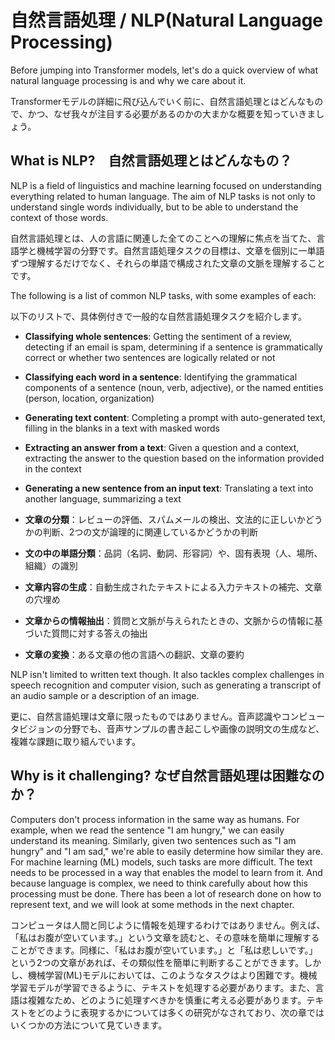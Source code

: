 # 自然言語処理 / NLP(Natural Language Processing)

<CourseFloatingBanner
    chapter={1}
    classNames="absolute z-10 right-0 top-0"
/>

Before jumping into Transformer models, let's do a quick overview of what natural language processing is and why we care about it.

Transformerモデルの詳細に飛び込んでいく前に、自然言語処理とはどんなもので、かつ、なぜ我々が注目する必要があるのかの大まかな概要を知っていきましょう。

## What is NLP?　自然言語処理とはどんなもの？

NLP is a field of linguistics and machine learning focused on understanding everything related to human language. The aim of NLP tasks is not only to understand single words individually, but to be able to understand the context of those words.

自然言語処理とは、人の言語に関連した全てのことへの理解に焦点を当てた、言語学と機械学習の分野です。自然言語処理タスクの目標は、文章を個別に一単語ずつ理解するだけでなく、それらの単語で構成された文章の文脈を理解することです。

The following is a list of common NLP tasks, with some examples of each:

以下のリストで、具体例付きで一般的な自然言語処理タスクを紹介します。

- **Classifying whole sentences**: Getting the sentiment of a review, detecting if an email is spam, determining if a sentence is grammatically correct or whether two sentences are logically related or not
- **Classifying each word in a sentence**: Identifying the grammatical components of a sentence (noun, verb, adjective), or the named entities (person, location, organization)
- **Generating text content**: Completing a prompt with auto-generated text, filling in the blanks in a text with masked words
- **Extracting an answer from a text**: Given a question and a context, extracting the answer to the question based on the information provided in the context
- **Generating a new sentence from an input text**: Translating a text into another language, summarizing a text

- **文章の分類**：レビューの評価、スパムメールの検出、文法的に正しいかどうかの判断、2つの文が論理的に関連しているかどうかの判断
- **文の中の単語分類**：品詞（名詞、動詞、形容詞）や、固有表現（人、場所、組織）の識別
- **文章内容の生成**：自動生成されたテキストによる入力テキストの補完、文章の穴埋め
- **文章からの情報抽出**：質問と文脈が与えられたときの、文脈からの情報に基づいた質問に対する答えの抽出
- **文章の変換**：ある文章の他の言語への翻訳、文章の要約

NLP isn't limited to written text though. It also tackles complex challenges in speech recognition and computer vision, such as generating a transcript of an audio sample or a description of an image.

更に、自然言語処理は文章に限ったものではありません。音声認識やコンピュータビジョンの分野でも、音声サンプルの書き起こしや画像の説明文の生成など、複雑な課題に取り組んでいます。

## Why is it challenging? なぜ自然言語処理は困難なのか？
Computers don't process information in the same way as humans. For example, when we read the sentence "I am hungry," we can easily understand its meaning. Similarly, given two sentences such as "I am hungry" and "I am sad," we're able to easily determine how similar they are. For machine learning (ML) models, such tasks are more difficult. The text needs to be processed in a way that enables the model to learn from it. And because language is complex, we need to think carefully about how this processing must be done. There has been a lot of research done on how to represent text, and we will look at some methods in the next chapter.

コンピュータは人間と同じように情報を処理するわけではありません。例えば、「私はお腹が空いています。」という文章を読むと、その意味を簡単に理解することができます。同様に、「私はお腹が空いています。」と「私は悲しいです。」という2つの文章があれば、その類似性を簡単に判断することができます。しかし、機械学習(ML)モデルにおいては、このようなタスクはより困難です。機械学習モデルが学習できるように、テキストを処理する必要があります。また、言語は複雑なため、どのように処理すべきかを慎重に考える必要があります。テキストをどのように表現するかについては多くの研究がなされており、次の章ではいくつかの方法について見ていきます。
